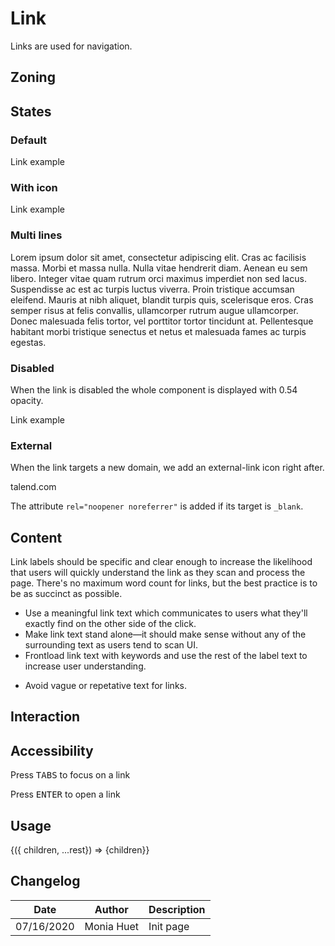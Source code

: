 
<Meta title="Components/Link" component={Link} />

# Link

Links are used for navigation.

## Zoning

<FigmaImage src="https://www.figma.com/file/2Sw2IvUHZ9F2srJ3L8AWxr/%F0%9F%93%90-Zoning?node-id=12%3A142" alt="zoning image for links" />

## States


### Default

<Preview>
    <Story name="default">
        <Link href="#">Link example</Link>
	</Story>
 </Preview>

### With icon

<Preview>
    <Story name="with icon">
        <Link iconBefore="information" href="#">Link example</Link>
	</Story>
 </Preview>

### Multi lines

<Preview>
    <Story name="multi lines">
        <Link iconBefore="information" href="https://www.talend.com" target="_blank">Lorem ipsum dolor sit amet, consectetur adipiscing elit. Cras ac facilisis massa. Morbi et massa nulla. Nulla vitae hendrerit diam. Aenean eu sem libero. Integer vitae quam rutrum orci maximus imperdiet non sed lacus. Suspendisse ac est ac turpis luctus viverra. Proin tristique accumsan eleifend. Mauris at nibh aliquet, blandit turpis quis, scelerisque eros. Cras semper risus at felis convallis, ullamcorper rutrum augue ullamcorper. Donec malesuada felis tortor, vel porttitor tortor tincidunt at. Pellentesque habitant morbi tristique senectus et netus et malesuada fames ac turpis egestas.</Link>
	</Story>
 </Preview>

### Disabled

When the link is disabled the whole component is displayed with 0.54 opacity.

<Preview>
    <Story name="disabled">
        <Link iconBefore="information" href="#" disabled>Link example</Link>
	</Story>
</Preview>

### External

When the link targets a new domain, we add an external-link icon right after.

<Preview>
    <Story name="external">
        <Link href="https://www.talend.com" target="_blank">talend.com</Link>
	</Story>
 </Preview>

The attribute `rel="noopener noreferrer"` is added if its target is `_blank`.

## Content

Link labels should be specific and clear enough to increase the likelihood that users will quickly understand the link as they scan and process the page. There's no maximum word count for links, but the best practice is to be as succinct as possible.

<Use>
	<Use.Do>
		<ul>
			<li>Use a meaningful link text which communicates to users what they'll exactly find on the other side of the click.</li>
			<li>Make link text stand alone—it should make sense without any of the surrounding text as users tend to scan UI.</li>
			<li>Frontload link text with keywords and use the rest of the label text to increase user understanding.</li>
		</ul>
	</Use.Do>
	<Use.Dont>
		<ul>
			<li>Avoid vague or repetative text for links.</li>
		</ul>
	</Use.Dont>
</Use>


## Interaction

## Accessibility

Press <kbd>TABS</kbd> to focus on a link

Press <kbd>ENTER</kbd> to open a link

## Usage

<Preview>
  <Story
    name="usage"
    args={{
      children: 'Lorem ipsum',
    }}
  >
    {({ children, ...rest}) => <Link {...rest}>{children}</Link>}
  </Story>
</Preview>

<Props story="usage" />

## Changelog

| Date       | Author | Description |
| ---------- | ------ | ----------- |
| 07/16/2020 | Monia Huet  | Init page   |